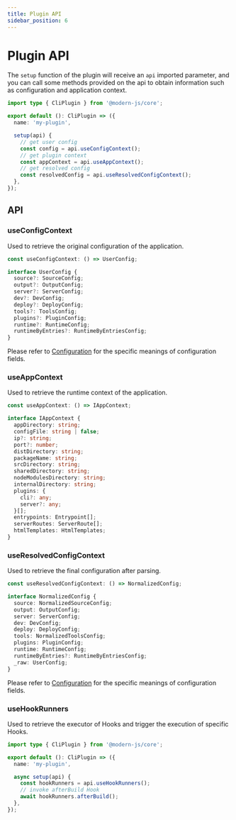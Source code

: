 ```yaml
---
title: Plugin API
sidebar_position: 6
---
```

# Plugin API

The `setup` function of the plugin will receive an `api` imported parameter, and you can call some methods provided on the api to obtain information such as configuration and application context.

```ts
import type { CliPlugin } from '@modern-js/core';

export default (): CliPlugin => ({
  name: 'my-plugin',

  setup(api) {
    // get user config
    const config = api.useConfigContext();
    // get plugin context
    const appContext = api.useAppContext();
    // get resolved config
    const resolvedConfig = api.useResolvedConfigContext();
  },
});
```

## API

### useConfigContext

Used to retrieve the original configuration of the application.

```ts
const useConfigContext: () => UserConfig;

interface UserConfig {
  source?: SourceConfig;
  output?: OutputConfig;
  server?: ServerConfig;
  dev?: DevConfig;
  deploy?: DeployConfig;
  tools?: ToolsConfig;
  plugins?: PluginConfig;
  runtime?: RuntimeConfig;
  runtimeByEntries?: RuntimeByEntriesConfig;
}
```

Please refer to [Configuration](/configure/app/usage) for the specific meanings of configuration fields.

### useAppContext

Used to retrieve the runtime context of the application.

```ts
const useAppContext: () => IAppContext;

interface IAppContext {
  appDirectory: string;
  configFile: string | false;
  ip?: string;
  port?: number;
  distDirectory: string;
  packageName: string;
  srcDirectory: string;
  sharedDirectory: string;
  nodeModulesDirectory: string;
  internalDirectory: string;
  plugins: {
    cli?: any;
    server?: any;
  }[];
  entrypoints: Entrypoint[];
  serverRoutes: ServerRoute[];
  htmlTemplates: HtmlTemplates;
}
```

### useResolvedConfigContext

Used to retrieve the final configuration after parsing.

```ts
const useResolvedConfigContext: () => NormalizedConfig;

interface NormalizedConfig {
  source: NormalizedSourceConfig;
  output: OutputConfig;
  server: ServerConfig;
  dev: DevConfig;
  deploy: DeployConfig;
  tools: NormalizedToolsConfig;
  plugins: PluginConfig;
  runtime: RuntimeConfig;
  runtimeByEntries?: RuntimeByEntriesConfig;
  _raw: UserConfig;
}
```

Please refer to [Configuration](/configure/app/usage) for the specific meanings of configuration fields.

### useHookRunners

Used to retrieve the executor of Hooks and trigger the execution of specific Hooks.

```ts
import type { CliPlugin } from '@modern-js/core';

export default (): CliPlugin => ({
  name: 'my-plugin',

  async setup(api) {
    const hookRunners = api.useHookRunners();
    // invoke afterBuild Hook
    await hookRunners.afterBuild();
  },
});
```
